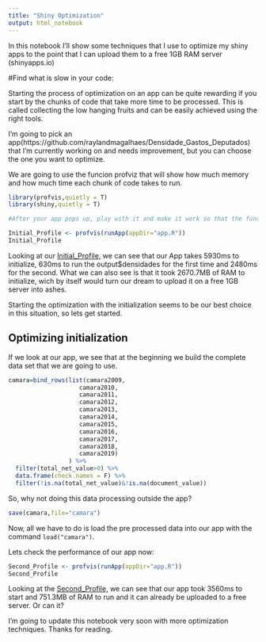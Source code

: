 ```yaml
---
title: "Shiny Optimization"
output: html_notebook
---
```


In this notebook I'll show some techniques that I use to optimize my shiny apps
to the point that I can upload them to a free 1GB RAM server (shinyapps.io)

#Find what is slow in your code:

Starting the process of optimization on an app can be quite rewarding if you start by the chunks of code that take more time to be processed. This is called collecting the low hanging fruits and can be easily achieved using the right tools.

I'm going to pick an app(https://github.com/raylandmagalhaes/Densidade_Gastos_Deputados) that I'm currently working on and needs improvement, but you can choose the one you want to optimize.

We are going to use the funcion profviz that will show how much memory and how much time each chunk of code takes to run. 


```r
library(profvis,quietly = T)
library(shiny,quietly = T)

#After your app pops up, play with it and make it work so that the function can capture how much time each task take to run.

Initial_Profile <- profvis(runApp(appDir="app.R"))
Initial_Profile
```

Looking at our [Initial_Profile,](https://rpubs.com/Rayland/Init_Profile) we can see that our App takes 5930ms to initialize, 630ms to run the output$densidades for the first time and 2480ms for the second.
What we can also see is that it took 2670.7MB of RAM to initialize, wich by itself would turn our dream to upload it on a free 1GB server into ashes.

Starting the optimization with the initialization seems to be our best choice in this situation, so lets get started.

## Optimizing initialization

If we look at our app, we see that at the beginning we build the complete data set that we are going to use.

```r

camara=bind_rows(list(camara2009,
                    camara2010,
                    camara2011,
                    camara2012,
                    camara2013,
                    camara2014,
                    camara2015,
                    camara2016,
                    camara2017,
                    camara2018,
                    camara2019)
                 ) %>%
  filter(total_net_value>0) %>%
  data.frame(check.names = F) %>% 
  filter(!is.na(total_net_value)&!is.na(document_value)) 

```

So, why not doing this data processing outside the app? 

```r

save(camara,file="camara")

```

Now, all we have to do is load the pre processed data into our app with the command `load("camara")`.

Lets check the performance of our app now:

```r
Second_Profile <- profvis(runApp(appDir="app.R"))
Second_Profile

```

Looking at the [Second_Profile,](https://rpubs.com/Rayland/Second_Profile) we can see that our app took 3560ms to start and 751.3MB of RAM to run and it can already be uploaded to a free server. Or can it?


I'm going to update this notebook very soon with more optimization techniques.
Thanks for reading.
